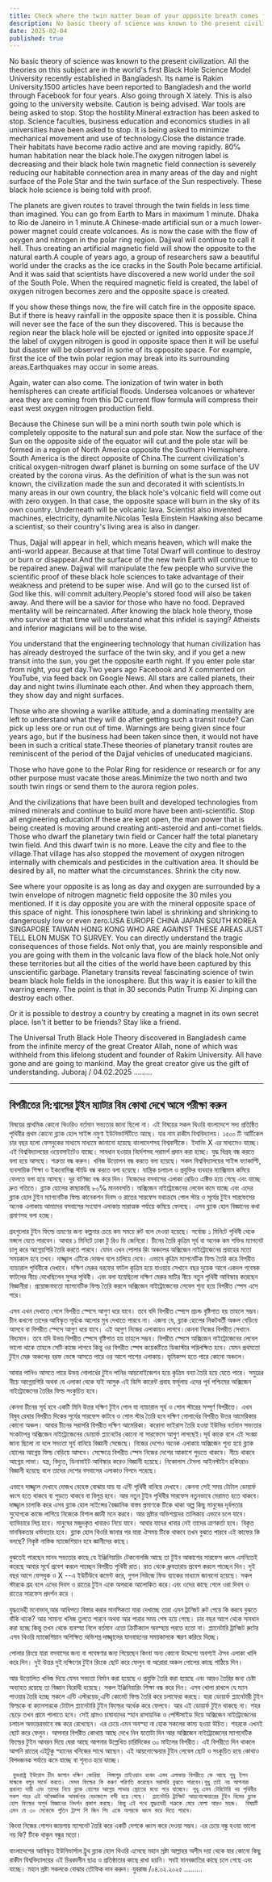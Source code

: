 ```yaml
---
title: Check where the twin matter beam of your opposite breath comes from
description: No basic theory of science was known to the present civilization. All the theories on this subject are in the world's first Black Hole Science Model University recently established in Bangladesh.
date: 2025-02-04
published: true
---
```


No basic theory of science was known to the present civilization. All the theories on this subject are in the world's first Black Hole Science Model University recently established in Bangladesh. Its name is Rakim University.1500 articles have been reported to Bangladesh and the world through Facebook for four years. Also going through X lately. This is also going to the university website.  Caution is being advised. War tools are being asked to stop. Stop the hostility.Mineral extraction has been asked to stop. Science faculties, business education and economics studies in all universities have been asked to stop. It is being asked to minimize mechanical movement and use of technology.Close the distance trade. Their habitats have become radio active and are moving rapidly. 80℅ human habitation near the black hole.The oxygen nitrogen label is decreasing and their black hole twin magnetic field connection is severely reducing our habitable connection area in many areas of the day and night surface of the Pole Star and the twin surface of the Sun respectively. These black hole science is being told with proof. 

The planets are given routes to travel through the twin fields in less time than imagined. You can go from Earth to Mars in maximum 1 minute. Dhaka to Rio de Janeiro in 1 minute.A Chinese-made artificial sun or a much lower-power magnet could create volcanoes. As is now the case with the flow of oxygen and nitrogen in the polar ring region. Dajjwal will continue to call it hell. Thus creating an artificial magnetic field will show the opposite to the natural earth.A couple of years ago, a group of researchers saw a beautiful world under the cracks as the ice cracks in the South Pole became artificial. And it was said that scientists have discovered a new world under the soil of the South Pole. When the required magnetic field is created, the label of oxygen nitrogen becomes zero and the opposite space is created.

If you show these things now, the fire will catch fire in the opposite space. But if there is heavy rainfall in the opposite space then it is possible. China will never see the face of the sun they discovered. This is because the region near the black hole will be ejected or ignited into opposite space.If the label of oxygen nitrogen is good in opposite space then it will be useful but disaster will be observed in some of its opposite space. For example, first the ice of the twin polar region may break into its surrounding areas.Earthquakes may occur in some areas.

Again, water can also come. The ionization of twin water in both hemispheres can create artificial floods. Undersea volcanoes or whatever area they are coming from this DC current flow formula will compress their east west oxygen nitrogen production field.

Because the Chinese sun will be a mini north south twin pole which is completely opposite to the natural sun and pole star. Now the surface of the Sun on the opposite side of the equator will cut and the pole star will be formed in a region of North America opposite the Southern Hemisphere. South America is the direct opposite of China.The current civilization's critical oxygen-nitrogen dwarf planet is burning on some surface of the UV created by the corona virus. As the definition of what is the sun was not known, the civilization made the sun and decorated it with scientists.In many areas in our own country, the black hole's volcanic field will come out with zero oxygen. In that case, the opposite space will burn in the sky of its own country. Underneath will be volcanic lava. Scientist also invented machines, electricity, dynamite.Nicolas Tesla Einstein Hawking also became a scientist, so their country's living area is also in danger.

Thus, Dajjal will appear in hell, which means heaven, which will make the anti-world appear. Because at that time Total Dwarf will continue to destroy or burn or disappear.And the surface of the new twin Earth will continue to be repaired anew. Dajjwal will manipulate the few people who survive the scientific proof of these black hole sciences to take advantage of their weakness and pretend to be super wise. And will go to the cursed list of God like this. will commit adultery.People's stored food will also be taken away. And there will be a savior for those who have no food. Depraved mentality will be reincarnated. After knowing the black hole theory, those who survive at that time will understand what this infidel is saying? Atheists and inferior magicians will be to the wise.

You understand that the engineering technology that human civilization has has already destroyed the surface of the twin sky, and if you get a new transit into the sun, you get the opposite earth night. If you enter pole star from night, you get day.Two years ago Facebook and X commented on YouTube, via feed back on Google News. All stars are called planets, their day and night twins illuminate each other. And when they approach them, they show day and night surfaces.

Those who are showing a warlike attitude, and a dominating mentality are left to understand what they will do after getting such a transit route? Can pick up less ore or run out of time. Warnings are being given since four years ago, but if the business had been taken since then, it would not have been in such a critical state.These theories of planetary transit routes are reminiscent of the period of the Dajjal vehicles of uneducated magicians.

Those who have gone to the Polar Ring for residence or research or for any other purpose must vacate those areas.Minimize the two north and two south twin rings or send them to the aurora region poles.

  And the civilizations that have been built and developed technologies from mined minerals and continue to build more have been anti-scientific. Stop all engineering education.If these are kept open, the man power that is being created is moving around creating anti-asteroid and anti-comet fields. Those who dwarf the planetary twin field or Cancer half the total planetary twin field. And this dwarf twin is no more. Leave the city and flee to the village.That village has also stopped the movement of oxygen nitrogen internally with chemicals and pesticides in the cultivation area. It should be desired by all, no matter what the circumstances. Shrink the city now.

See where your opposite is as long as day and oxygen are surrounded by a twin envelope of nitrogen magnetic field opposite the 30 miles you mentioned. If it is day opposite you are with the mineral opposite space of this space of night.
This ionosphere twin label is shrinking and shrinking to dangerously low or even zero.USA EUROPE CHINA JAPAN SOUTH KOREA SINGAPORE TAIWAN HONG KONG WHO ARE AGAINST THESE AREAS JUST TELL ELON MUSK TO SURVEY. You can directly understand the tragic consequences of those fields. Not only that, you are mainly responsible and you are going with them in the volcanic lava flow of the black hole.Not only these territories but all the cities of the world have been captured by this unscientific garbage.  Planetary transits reveal fascinating science of twin beam black hole fields in the ionosphere. But this way it is easier to kill the warring enemy.
The point is that in 30 seconds Putin Trump Xi Jinping can destroy each other.

Or it is possible to destroy a country by creating a magnet in its own secret place.
Isn't it better to be friends? Stay like a friend.

The Universal Truth Black Hole Theory discovered in Bangladesh came from the infinite mercy of the great Creator Allah, none of which was withheld from this lifelong student and founder of Rakim University. All have gone and are going to mankind.
May the great creator give us the gift of understanding. 
Juboraj / 04.02.2025
.........

---

## বিপরীতের নি:শ্বাসের টুইন ম‍্যাটার বিম  কোথা দেখে আসে পরীক্ষা করুন

বিষয়ের প্রাথমিক কোনো থিওরিও  বর্তমান সভ‍্যতার জানা ছিলো না। এই বিষয়ের সকল থিওরি বাংলাদেশে সদ‍্য প্রতিষ্ঠিত পৃথিবীর প্রথম কোনো ব্ল‍্যাক হোল সাইন্স নমুণা ইউনিভার্সিটিতে আছে। যার নাম রাকীম বিশ্ববিদ্যালয়। ১৫০০ টি আর্টিকেল চার বছর হলো ফেসবুকের মাধ‍্যমে মাধ‍্যমে জানানো হয়েছে বাংলাদেশসহ বিশ্ববাসীকে। ইদানিং X এর মাধ‍্যমেও যাচ্ছে। এই বিশ্ববিদ্যালয়ের ওয়েবসাইটেও যাচ্ছে।  সাবধান হওয়ার নির্দেশসহ পরামর্শ প্রদান করা হচ্ছে। যুদ্ধ বিগ্রহ বন্ধ করতে বলা হয়ে আসছে। শত্রুতা বন্ধ করুন।
খনিজ উত্তোলন বন্ধ করতে বলা হয়েছে। সকল বিশ্ববিদ্যালয়ের সাইন্স ফ‍্যাকাল্টি, ব‍্যবসায়িক শিক্ষা ও ইকনোমিক্স স্টাডি বন্ধ করতে বলা হয়েছে। যান্ত্রিক চলাচল ও প্রযুক্তির ব‍্যবহার ম‍্যাক্সিমাম কমিয়ে ফেলতে বলা হয়ে আসছে।
দূর বাণিজ্য বন্ধ করে দিন। নিজেদের বসবাসের এলাকা রেডিও এক্টিভ হয়ে গেছে এবং যাচ্ছে দ্রুত গতিতে। ব্ল‍্যাক হোলের কাছাকাছি ৮০℅ মানববসতি। অক্সিজেন নাইট্রোজেনের লেবেল কমে যাচ্ছে এবং এদের ব্ল‍্যাক হোল টুইন ম‍্যাগনেটিক ফিল্ড কানেকশন দিবস ও রাতের সারফেস যথাক্রমে পোল স্টার ও সূর্যের টুইন সারফেসের অনেক এলাকায়  আমাদের বসবাসের সংযোগ এলাকায় মারাত্মক পর্যায়ে কমিয়ে ফেলছে। এসব ব্ল‍্যাক হোল বিজ্ঞানের কথা প্রমাণসহ বলা হচ্ছে। 

গ্রহগুলোর টুইন ফিল্ডে ভ্রমণের জন‍্য কল্পনার চেয়ে কম সময়ে রুট বলে দেওয়া হয়েছে। সর্বোচ্চ ১ মিনিটে পৃথিবী থেকে মঙ্গলে যেতে পারবেন। আবার ১ মিনিটে ঢাকা টু রিও ডি জেনিরো। চীনের তৈরি কৃত্রিম সূর্য বা অনেক কম শক্তির ম‍্যাগনেট চালু করে আগ্নেয়গিরি তৈরি করতে পারবে। যেমন এখন পোলার রিং অঞ্চলের অক্সিজেন নাইট্রোজেনের প্রবাহের মতো সময়কাল হবে তখন। দাজ্জ্বাল এটিকে দোজখ বলে চালিয়ে দেবে। এভাবে কৃত্রিম ম‍্যাগনেটিক ফিল্ড তৈরি করে বিপরীত ন‍্যাচারাল পৃথিবীকে দেখাবে। দক্ষিণ মেরুর বরফের ফাটল কৃত্রিম হয়ে যাওয়ায় সেখানে বছর দুয়েক আগে একদল গবেষক ফাটলের নীচে দেখেছিলেন সুন্দর পৃথিবী। এবং বলা হয়েছিলো দক্ষিণ মেরুর  মাটির নীচে নতুন পৃথিবী আবিস্কার করেছেন বিজ্ঞানীরা। প্রয়োজনমতো   ম‍্যাগনেটিক ফিল্ড তৈরি করলে অক্সিজেন নাইট্রোজেনের লেবেল শূন‍্য হয়ে বিপরীত স্পেস এসে পরে।

এসব এখন দেখাতে গেলে বিপরীত স্পেসে আগুণ ধরে যাবে। তবে যদি বিপরীত স্পেসে প্রচন্ড বৃষ্টিপাত হয় তাহলে সম্ভব। চীন কখনো তাদের আবিস্কৃত সূর্যকে আলোর মুখ দেখাতে পারবে না। এজন‍্য যে, ব্ল‍্যাক হোলের নিকটবর্তী অঞ্চল বেড়িয়ে আসবে বা বিপরীত স্পেসে আগুণ ধরে যাবে। এই আগুণ নিজের এলাকায়ও লাগবে।কেননা নিজের বিপরীত সেখানে বিদ‍্যমান।  তবে যদি উভয় বিপরীত স্পেসে বৃষ্টিপাত হয় তাহলে সম্ভব।  বিপরীত স্পেসে অক্সিজেন নাইট্রোজেনের লেবেল ভালো থাকে তাহলে সেটি কাজে লাগবে কিন্তু ওর বিপরীত স্পেস কয়েকটিতে ডিজাস্টার পরিলক্ষিত হবে। যেমন প্রথমতো টুইন মেরু অঞ্চলের বরফ ভেঙ্গে আসতে পারে ওর আশে পাশের এলাকায়। ভূমিকম্প হতে পারে কোনো অঞ্চলে।

আবার পানিও আসতে পারে উভয় গোলার্ধের টুইন পানির আয়নোইজেশন হয়ে কৃত্রিম বন‍্যা তৈরি হয়ে যেতে পারে। সমুদ্রের নীচে আগ্নেয়গিরি অথবা যে এলাকা থেকে যাই আসুক এই ডিসি কারেন্ট প্রবাহ ফর্মূলায় এদের পূর্ব পশ্চিমের অক্সিজেন নাইট্রোজেনের তৈরির ফিল্ড সংকুচিত হবে।

কেননা চীনের সূর্য হবে একটি মিনি উত্তর দক্ষিণ টুইন পোল যা ন‍্যাচারাল সূর্য ও পোল স্টারের সম্পূর্ণ বিপরীতে। এখন বিষুব রেখার বিপরীত দিকের সূর্যের সারফেস কাটবে ও পোল স্টার তৈরি হবে দক্ষিণ গোলার্ধের বিপরীত উত্তর আমেরিকার কোনো অঞ্চল। আবার চীনের সরাসরি বিপরীত দক্ষিণ আমেরিকা।
করোনা ভাইরাস তৈরি হওয়া ইউভির বর্তমান সভ‍্যতার সংকটাপন্ন অক্সিজেন নাইট্রোজেনের ডোয়ার্ফ প্ল‍্যানেটের কোনো না সারফেসে আগুণ লাগছেই।সূর্য কাকে বলে এই সংজ্ঞা জানা ছিলো না বলে সভ‍্যতা সূর্য বানিয়ে বিজ্ঞানী সেজেছে। 
নিজের দেশেও অনেক এলাকায় অক্সিজেন শূন‍্য হয়ে ব্ল‍্যাক হোলের আগ্নেয় ফিল্ড বেড়িয়ে আসবে। সেক্ষেত্রে বিপরীত স্পেস নিজের দেশের আকাশে পুড়তে থাকবে। নীচে থাকবে আগ্নেয় লাভা। যন্ত্র, বিদ‍্যুত, ডিনামাইট আবিস্কার করেও বিজ্ঞানী হয়েছে।  নিকোলাস টেসলা আইনস্টাইন হকিংরাও বিজ্ঞানী হয়েছে বলে তাদের দেশের  বসবাসের এলাকাও বিপদে পরেছে।

এভাবে দাজ্জ্বাল দেখাবে দোজখ বেহেস্ত বোঝায় যায় যা এন্টি পৃথিবী বানিয়ে দেখাবে। কেননা সেই সময় টোটাল ডোয়ার্ফ ধ্বংস হতে থাকবে বা পুড়তে থাকবে বা বিলুপ্ত হবে। আর নতুন টুইন পৃথিবীর সারফেস নতুনভাবে মেরামত হতে থাকবে। দাজ্জ্বাল চালাকি করে এসব ব্ল‍্যাক হোল সাইন্সের বৈজ্ঞানিক বাস্তব প্রমাণকে টিকে থাকা অল্প কিছু মানুষের দূর্বলতার সুযোগকে কাজে  লাগিয়ে নিজেকে বিশাল জ্ঞানী মনে  করবে। আর স্রষ্টার অভিশপ্তদের তালিকায় এভাবে চলে যাবে। ব‍্যাভিচারে লিপ্ত হবে। মানুষের মজুদকৃত খাবারও নিয়ে যাবে। আবার যাদের খাবার নেই তাদের ত্রাণকর্তা হবে। বিকৃত মানষিকতার ধর্মাবতার হবে। ব্ল‍্যাক হোল থিওরি জানার পর যারা ঐসময় টিকে থাকবে তখন বুঝতে পারবে এই কাফের কি বলছে? নিকৃষ্ট নাস্তিক  ম‍্যাজেশিয়ান হবে জ্ঞানীদের কাছে।

বুঝতেই পারছেন মানব সভ‍্যতার কাছে  যে ইঞ্জিনিয়ারিং টেকনোলজি আছে তা টুইন আকাশের সারফেস ধ্বংস এমনিতেই করেছে আবার সূর্যে প্রবেশ করলে পাচ্ছেন বিপরীত পৃথিবী রাত। রাত থেকে ধ্রুবতারায়  প্রবেশ করলে পাচ্ছেন দিন। দুই বছর আগে ফেসবুক ও  X --এ ইউটিউবে কমেন্ট করে, গুগল নিউজে ফিড ব‍্যাকের মাধ‍্যমে জানানো হয়েছে। সকল স্টারকে গ্রহ বলে এদের দিবস ও রাতের টুইন একে অপরকে আলোকিত করে।এবং ওদের কাছে গেলে ওরা দিবস ও রাতের সারফেস প্রদর্শন করে ।  

যুদ্ধংদেহী মনোভাব,আর আধিপত‍্য বিস্তার করার মানসিকতা যারা দেখাচ্ছে তারা এমন ট্রান্জিট রুট পেয়ে কি করবে বুঝতে বাঁকি থাকে? আর সামান‍্য খনিজ তুলতে পারবে অথবা আর পারার সময় শেষ হয়ে গেছে। চার বছর আগে থেকে সাবধান করা হচ্ছে কিন্তু তখন থেকে ব‍্যবস্হা নিলে বর্তমান এতো ক্রিটিক‍্যাল অবস্হায় পরতে হতো না। প্ল‍্যানেটারি ট্রান্জিট রুটের  এসব থিওরি ম‍্যাজেশিয়ান অশিক্ষিত অভিশপ্ত দাজ্জ্বালের যানবাহনের সময়কালকে স্মরণ করিয়ে দিচ্ছে।

পোলার রিংয়ে যারা বসবাসের জন‍্য বা গবেষণার জন‍্য গিয়েছেন কিংবা অন‍্য কোনো উদ্দেশ‍্যে অবশ‍্যই ঐসব এলাকা খালি করে দিন। 
দুই উত্তর দুই দক্ষিণের টুইন রিংকে ছোট করে ফেলুন বা অরোরা অঞ্চল পোলের কাছে পাঠিয়ে দিন।

  আর উত্তোলিত খনিজ দিয়ে যেসব সভ‍্যতা  নির্মান করা হয়েছে ও প্রযুক্তি তৈরি করা হয়েছে এবং আরও তৈরির জন‍্য চেষ্টা অব‍্যাহত রয়েছে তা বিজ্ঞান বিরোধী হয়েছে। সকল ইঞ্জিনিয়ারিং শিক্ষা বন্ধ করে দিন। এসব খোলা রাখলে যে ম‍্যান পাওয়ার তৈরি হচ্ছে সকলে এন্টি এস্টরয়েড,এন্টি কোমেট ফিল্ড তৈরি করে চলাফেরা করছে। যারা ডোয়ার্ফ প্ল‍্যানেটারী টুইন ফিল্ডকে বা ক‍্যানসারকে টোটাল প্ল‍্যানেটারি টুইন ফিল্ডের অর্ধেক করে ফেলবে। আর এই ডোয়ার্ফ টুইন থাকছে না। শহর ছেড়ে তখন গ্রামে  পালাতে হবে। সেই গ্রামও চাষাবাদের স্হান  রাসায়নিক ও পেস্টিসাইড দিয়ে অক্সিজেন নাইট্রোজেনের চলাচল অভ‍্যন্তরভাবে বন্ধ করে রেখেছেন। এর চেয়ে এমন অবস্হা না হোক সকলের কাম‍্য হওয়া উচিত। শহরকে এখনই ছোট করে ফেলুন।
আপনার বিপরীত কোথায় আছে দেখে নিন যতোটা দিন আর  অক্সিজেন নাইট্রোজেনের ম‍্যাগনেটিক ফিল্ডের টুইন আবরন দিয়ে ঘেরা আছে আপনার উল্লেখিত চারিদিকের ৩০ মাইলের বিপরীত। এই বিপরীতে দিন থাকলে আপনি রাতের এইটুকু স্হানের খনিজের সাথে আছেন। এই আয়নোস্ফেয়ার টুইন লেবেল ছোট ও সংকুচিত হয়ে কোথাও বিপদজনক পর্যায়ে কমে যাচ্ছে বা শূন‍্যও হয়ে যাচ্ছে।

     যুক্তরাষ্ট্র ইউরোপ চীন জাপান দক্ষিণ কোরিয়া  সিঙ্গাপুর তাইওয়ান হংকং এসব এলাকার বিপরীতে কে আছে শুধু ইলন মাস্ককে বলুন সার্ভে করতে। সেসব ফিল্ডের কি করুণ পরিণতি করেছেন সরাসরি বুঝতে পারবেন।শুধু তাই নয় আপনারা প্রধানত দায়ী এবং তাদের নিয়ে ব্ল‍্যাক হোলের আগ্নেয় লাভার স্রোতের মধ‍্যে পরে যাচ্ছেন। শুধু এসব টেরিটোরি নয় পৃথিবীর সকল শহর এই অবৈজ্ঞানিক আবর্জনার বেড়াজালে বন্দী হয়ে গেছে।  প্ল‍্যানেটারি ট্রান্জিট আয়নোস্ফেয়ারের টুইন বিমের ব্ল‍্যাক হোল ফিল্ডের অপূর্ব বিজ্ঞানের নিদর্শন প্রকাশ করছে। কিন্তু এই পথে যুদ্ধংদেহী শত্রুকে মেরে ফেলা আরও সহজ।  বিষয়টি এমন যে ৩০ সেকেন্ডে পুতিন ট্রাম্প শি জিন পিং একে অপরকে ধ্বংস করে দিতে পারবে।
কিংবা নিজের গোপন জায়গায় ম‍্যাগনেট তৈরি করে একটি দেশকে ধ্বংস করে দেওয়া সম্ভব।
এর চেয়ে বন্ধু হওয়া ভালো নয় কি? টিকে থাকুন বন্ধুর মতো।

বাংলাদেশের আবিস্কৃত ইউনিভার্সাল ট্রুথ ব্ল‍্যাক হোল থিওরি এসেছে মহান স্রষ্টা আল্লাহর অসীম দয়া থেকে যার কোনো কিছু রাকীম বিশ্ববিদ্যালয়ের এই চিরকালীন ছাত্র ও প্রতিষ্ঠাতার কাছে রাখা হয়নি। সবই মানবজাতির কাছে চলে গেছে এবং যাচ্ছে।
মহান স্রষ্টা সকলকে বোঝার তৌফিক দান করুন। 
যুবরাজ /০৪.০২.২০২৫
.........
